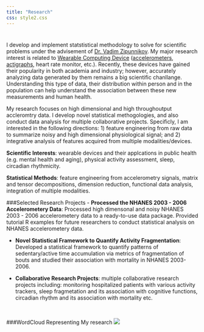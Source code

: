 ```yaml
---
title: "Research"
css: style2.css
---
```

<script>
  (function(i,s,o,g,r,a,m){i['GoogleAnalyticsObject']=r;i[r]=i[r]||function(){
  (i[r].q=i[r].q||[]).push(arguments)},i[r].l=1*new Date();a=s.createElement(o),
  m=s.getElementsByTagName(o)[0];a.async=1;a.src=g;m.parentNode.insertBefore(a,m)
  })(window,document,'script','https://www.google-analytics.com/analytics.js','ga');

  ga('create', 'UA-99094202-1', 'auto');
  ga('send', 'pageview');

</script>
#

#

I develop and implement statstistical methodology to solve for scientific problems under the advisement of [Dr. Vadim Zipunnikov](http://www.biostat.jhsph.edu/~vzipunni/). My major research interest is related to [Wearable Computing Device](http://www.smart-stats.org/content/wearable-computing-accelerometers-heart-monitors-actigraphs) ([accelerometers](https://en.wikipedia.org/wiki/Accelerometer), [actigraphs](https://en.wikipedia.org/wiki/Actigraphy), heart rate monitor, etc.). Recently, these devices have gained their popularity in both academia and industry; however, accurately analyzing data generated by them remains a big scientific chanllange. Understanding this type of data, their distribution within person and in the population can help understand the association between these new measurements and human health. 

My research focuses on high dimensional and high throughoutput accleromtry data. I develop novel statistical methogologies, and also conduct data analysis for multiple collaborative projects.  Specificly, I am interested in the following directions: 1) feature engineering from raw data to summarize noisy and high dimensional physiological signal; and 2) integrative analysis of features acquired from multiple modalities/devices. 

__Scientific Interests__: wearable devices and their applcations in public health (e.g. mental health and aging), physical activity assessment, sleep, circadian rhythmicity.

__Statistical Methods__: feature engineering from accelerometry signals, matrix and tensor decompositions, dimension reduction, functional data analysis, integration of multiple modalities.

###Selected Research Projects
- __Processed the NHANES 2003 - 2006 Accelerometery Data__: Processed high dimensonal and noisy NHANES 2003 - 2006 accelerometery data to a ready-to-use data package. Provided tutorial R examples for future researchers to conduct statistical analysis on NHANES accelerometery data. 

- __Novel Statistical Framework to Quantify Activity Fragmentation__: Developed a statistical framework to quantify patterns of sedentary/active time accumulation via metrics of fragmentation of bouts and studied their association with mortality in NHANES 2003-2006.

- __Collaborative Research Projects__: multiple collaborative research projects including: monitoring hospitalized patients with various activity trackers, sleep fragmetation and its association with cognitive functions, circadian rhythm and its association with mortality etc. 

<br>

###WordCloud Representing My research
![](./files/wordcloud.png)



